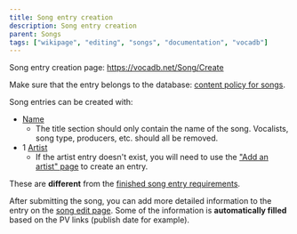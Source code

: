 ---
title: Song entry creation
description: Song entry creation
parent: Songs
tags: ["wikipage", "editing", "songs", "documentation", "vocadb"]
---


<Navigation />

Song entry creation page: https://vocadb.net/Song/Create

Make sure that the entry belongs to the database: [content policy for songs](/docs/other-guidelines/content-policy#songs).

Song entries can be created with:

- [Name](/docs/songs/song-entry-editing#names)
  - The title section should only contain the name of the song. Vocalists, song type, producers, etc. should all be removed.
- 1 [Artist](/docs/songs/song-entry-editing#tab-artists)
  - If the artist entry doesn't exist, you will need to use the ["Add an artist" page](https://vocadb.net/Artist/Create) to create an entry.

These are **different** from the [finished song entry requirements](/docs/songs/song-entry-editing#finished-song-entry-requirements).

After submitting the song, you can add more detailed information to the entry on the [song edit page](/docs/songs/song-entry-editing). Some of the information is **automatically filled** based on the PV links (publish date for example).
